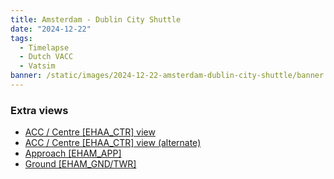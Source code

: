 ```yaml
---
title: Amsterdam - Dublin City Shuttle
date: "2024-12-22"
tags:
  - Timelapse
  - Dutch VACC
  - Vatsim
banner: /static/images/2024-12-22-amsterdam-dublin-city-shuttle/banner.jpg
---
```


<Youtube id="TRn5ug4g_Hg" />

### Extra views

- [ACC / Centre [EHAA_CTR] view](https://youtu.be/pL2yHFDZ6W4)
- [ACC / Centre [EHAA_CTR] view (alternate)](https://youtu.be/gOj4j9D8N5Q)
- [Approach [EHAM_APP]](https://youtu.be/FBzXHjufSgA)
- [Ground [EHAM_GND/TWR]](https://youtu.be/jlCjVr_qLdI)
